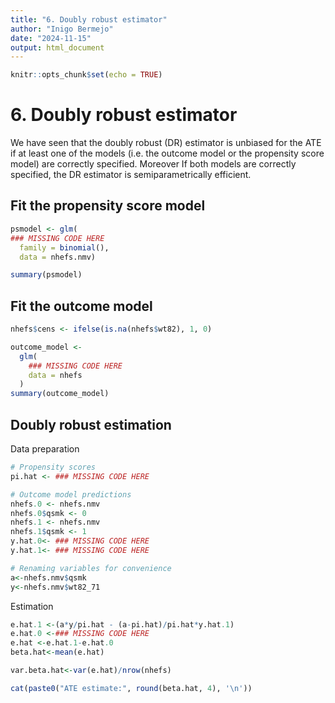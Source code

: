 ```yaml
---
title: "6. Doubly robust estimator"
author: "Inigo Bermejo"
date: "2024-11-15"
output: html_document
---
```


```r
knitr::opts_chunk$set(echo = TRUE)
```

# 6. Doubly robust estimator

We have seen that the doubly robust (DR) estimator is unbiased for the ATE if at least one of the models (i.e. the outcome model or the propensity score model) are correctly specified. Moreover If both models are correctly specified, the DR estimator is semiparametrically efficient.

## Fit the propensity score model

```r
psmodel <- glm(
### MISSING CODE HERE
  family = binomial(),
  data = nhefs.nmv)

summary(psmodel)
```

## Fit the outcome model

```r
nhefs$cens <- ifelse(is.na(nhefs$wt82), 1, 0)

outcome_model <-
  glm(
    ### MISSING CODE HERE
    data = nhefs
  )
summary(outcome_model)

```

## Doubly robust estimation

Data preparation

```r

# Propensity scores
pi.hat <- ### MISSING CODE HERE

# Outcome model predictions
nhefs.0 <- nhefs.nmv
nhefs.0$qsmk <- 0
nhefs.1 <- nhefs.nmv
nhefs.1$qsmk <- 1
y.hat.0<- ### MISSING CODE HERE
y.hat.1<- ### MISSING CODE HERE

# Renaming variables for convenience
a<-nhefs.nmv$qsmk
y<-nhefs.nmv$wt82_71
```

Estimation

```r

e.hat.1 <-(a*y/pi.hat - (a-pi.hat)/pi.hat*y.hat.1)
e.hat.0 <-### MISSING CODE HERE
e.hat <-e.hat.1-e.hat.0
beta.hat<-mean(e.hat)

var.beta.hat<-var(e.hat)/nrow(nhefs)

cat(paste0("ATE estimate:", round(beta.hat, 4), '\n'))

```
